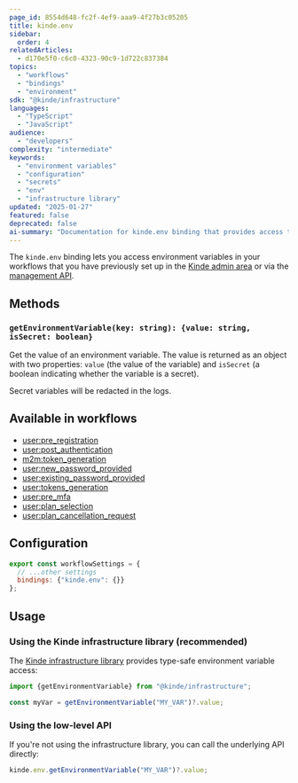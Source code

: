 ```yaml
---
page_id: 8554d648-fc2f-4ef9-aaa9-4f27b3c05205
title: kinde.env
sidebar:
  order: 4
relatedArticles:
  - d170e5f0-c6c0-4323-90c9-1d722c837384
topics:
  - "workflows"
  - "bindings"
  - "environment"
sdk: "@kinde/infrastructure"
languages:
  - "TypeScript"
  - "JavaScript"
audience:
  - "developers"
complexity: "intermediate"
keywords:
  - "environment variables"
  - "configuration"
  - "secrets"
  - "env"
  - "infrastructure library"
updated: "2025-01-27"
featured: false
deprecated: false
ai-summary: "Documentation for kinde.env binding that provides access to environment variables and configuration settings within workflow contexts."
---
```


The `kinde.env` binding lets you access environment variables in your workflows that you have previously set up in the [Kinde admin area](/build/env-variables/add-manage-env-variables/) or via the [management API](https://docs.kinde.com/kinde-apis/management/#tag/environment-variables/post/api/v1/environment_variables).

## Methods

### `getEnvironmentVariable(key: string): {value: string, isSecret: boolean}`

Get the value of an environment variable. The value is returned as an object with two properties: `value` (the value of the variable) and `isSecret` (a boolean indicating whether the variable is a secret).

Secret variables will be redacted in the logs.

## Available in workflows

- [user:pre_registration](/workflows/example-workflows/pre-user-registration-workflow/)
- [user:post_authentication](/workflows/example-workflows/workflow-user-post-auth/)
- [m2m:token_generation](/workflows/example-workflows/m2m-token-generation-workflow/)
- [user:new_password_provided](/workflows/example-workflows/new-password-provided-workflow/)
- [user:existing_password_provided](/workflows/example-workflows/existing-password-provided-workflow/)
- [user:tokens_generation](/workflows/example-workflows/user-token-generation/)
- [user:pre_mfa](/workflows/example-workflows/pre-mfa-workflow/)
- [user:plan_selection](/workflows/example-workflows/plan-selection-workflow/)
- [user:plan_cancellation_request](/workflows/example-workflows/plan-cancellation-request-workflow/)

## Configuration

```js
export const workflowSettings = {
  // ...other settings
  bindings: {"kinde.env": {}}
};
```

## Usage

### Using the Kinde infrastructure library (recommended)

The [Kinde infrastructure library](https://github.com/kinde-oss/infrastructure) provides type-safe environment variable access:

```js
import {getEnvironmentVariable} from "@kinde/infrastructure";

const myVar = getEnvironmentVariable("MY_VAR")?.value;
```

### Using the low-level API

If you're not using the infrastructure library, you can call the underlying API directly:

```js
kinde.env.getEnvironmentVariable("MY_VAR")?.value;
```
